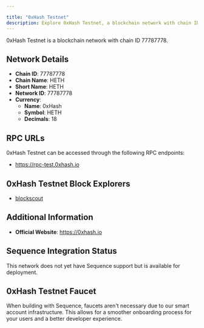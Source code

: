 ```yaml
---

title: "0xHash Testnet"
description: Explore 0xHash Testnet, a blockchain network with chain ID 77787778. Learn about its native currency, 0xHash, and how to interact with the network.
---
```




0xHash Testnet is a blockchain network with chain ID 77787778.

## Network Details

- **Chain ID**: 77787778
- **Chain Name**: HETH
- **Short Name**: HETH
- **Network ID**: 77787778
- **Currency**: 
  - **Name**: 0xHash
  - **Symbol**: HETH
  - **Decimals**: 18

## RPC URLs

0xHash Testnet can be accessed through the following RPC endpoints:

- https://rpc-test.0xhash.io

## 0xHash Testnet Block Explorers

- [blockscout](https://test.0xhashscan.io)

## Additional Information

- **Official Website**: https://0xhash.io

## Sequence Integration Status

This network does not yet have Sequence support but is available for deployment.

## 0xHash Testnet Faucet

When building with Sequence, faucets aren't necessary due to our smart account infrastructure. This allows for a smoother onboarding process for your users and a better developer experience.
